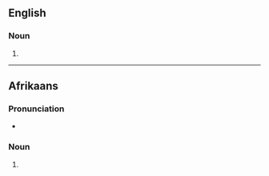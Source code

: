 ==English==

===Noun===
{{head|en|noun form}}

# {{plural of|en|mielie}}

----

==Afrikaans==

===Pronunciation===
* {{audio|af|LL-Q14196 (afr)-Anon1314-mielies.wav|Audio}}

===Noun===
{{head|af|noun form}}

# {{plural of|af|mielie}}